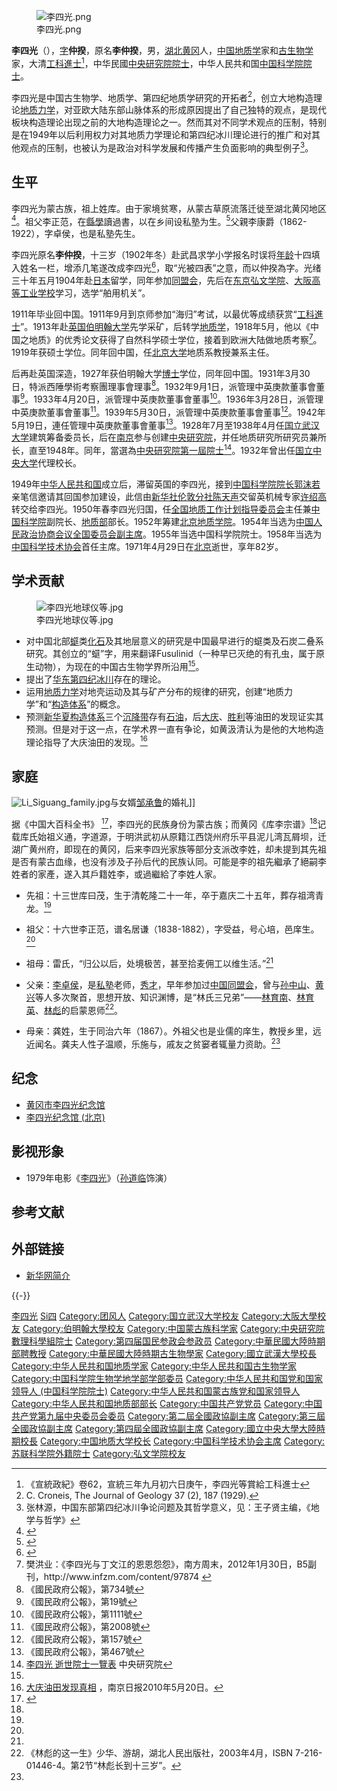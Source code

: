 {{Infobox_Scientist  	 
|name =  李四光
|image =  Li Siguang2.jpg 
|image_width =
|caption = 
|zi = 仲揆
|birth_name = 李仲揆
|birth_date = 1889年10月26日
|birth_place = {{QING}}[[湖北省|湖北省]][[黄冈县|黄冈县]][[回龙山镇|回龙山]]香炉湾(今属[[黄冈市|黄冈市]][[团风县|团风县]])
|death_date =  {{Death date and age|1971|4|29|1889|10|26}} 
|death_place = {{PRC}}[[北京市|北京市]]
|residence =  
|nationality = {{QING}}(1889年-1912年)<br>{{ROC-1912}}(1912年-1928年)<br>{{ROC-1928}}(1928年-1949年)<br>{{PRC}}(1949年-1971年)
|field = 地质学
|known_for = [[地質力學|地質力學]]
|work_institution =
}}
[[File:李四光.png|thumb]]

'''李四光'''（{{bd|1889年|10月26日|1971年|4月29日|catIdx=Li,李}}），[[表字|字]]'''仲揆'''，原名'''李仲揆'''，男，[[湖北省|湖北]][[黄冈縣|黄冈]]人，[[中国|中国]][[地质学|地质学]]家和[[古生物学|古生物学]]家，大清[[模板:宣統三年游學畢業進士|工科進士]]<ref>《宣統政紀》卷62，宣統三年九月初六日庚午，李四光等賞給工科進士</ref>，中华民國[[中央研究院院士|中央研究院院士]]，中华人民共和国[[中国科学院院士|中国科学院院士]]。

李四光是中国古生物学、地质学、第四纪地质学研究的开拓者<ref name="#1"> C. Croneis, The Journal of Geology 37 (2), 187 (1929). </ref>，创立大地构造理论[[地质力学|地质力学]]，对亚欧大陆东部山脉体系的形成原因提出了自己独特的观点，是现代板块构造理论出现之前的大地构造理论之一。然而其对不同学术观点的压制，特别是在1949年以后利用权力对其地质力学理论和第四纪冰川理论进行的推广和对其他观点的压制，也被认为是政治对科学发展和传播产生负面影响的典型例子<ref>张林源，中国东部第四纪冰川争论问题及其哲学意义，见：王子贤主编，《地学与哲学》</ref>。

== 生平 ==
李四光为蒙古族，祖上姓库。由于家境贫寒，从蒙古草原流落迁徙至湖北黄冈地区<ref>{{cite web |title=民族区域自治：中国蒙古族人才辈出 |url=http://www.npc.gov.cn/npc/c219/200406/b116fa5512474fccb6d76368c25301dc.shtml |website=中国人大网 |accessdate=2022-03-31}}</ref>。祖父李正范，在[[縣學生|縣學]]讀過書，以在乡间设私塾为生。<ref name="#2">{{Cite web |url=https://dasanjiang.biz/li-siguang-family-genealogy.html |title=《库李宗谱》考李四光家世－作者励双杰 |access-date=2020-03-12 |archive-date=2020-11-08 |archive-url=https://web.archive.org/web/20201108165024/https://dasanjiang.biz/li-siguang-family-genealogy.html |dead-url=no }}</ref>父親李康爵（1862-1922），字卓侯，也是私塾先生。

李四光原名'''李仲揆'''，十三岁（1902年冬）赴武昌求学小学报名时误将[[虚岁|年龄]]十四填入姓名一栏，增添几笔遂改成李四光<ref>{{Cite web |url=http://cpc.people.com.cn/GB/34136/2568890.html |title=李四光 |access-date=2008-10-21 |archive-date=2020-11-08 |archive-url=https://web.archive.org/web/20201108015540/http://cpc.people.com.cn/GB/34136/2568890.html |dead-url=no }}</ref>，取“光被四表”之意，而以仲揆為字。光绪三十年五月1904年赴[[日本|日本]]留学，同年参加[[同盟会|同盟会]]，先后在[[东京弘文学院|东京弘文学院]]、[[大阪高等工业学校|大阪高等工业学校]]学习，选学“舶用机关”。

1911年毕业回中国。1911年9月到京师参加“海归”考试，以最优等成绩获赏“[[模板:宣統三年游學畢業進士|工科進士]]”。1913年赴[[英国|英国]][[伯明翰大学|伯明翰大学]]先学采矿，后转学[[地质学|地质学]]，1918年5月，他以《中国之地质》的优秀论文获得了自然科学硕士学位，接着到欧洲大陆做地质考察<ref>樊洪业：《李四光与丁文江的恩恩怨怨》，南方周末，2012年1月30日，B5副刊，http://www.infzm.com/content/97874 {{Wayback|url=http://www.infzm.com/content/97874 |date=20201108145047 }}</ref>。1919年获硕士学位。同年回中国，任[[北京大学|北京大学]]地质系教授兼系主任。

后再赴英国深造，1927年获伯明翰大学[[博士|博士]]学位，同年回中国。1931年3月30日，特派西陲學術考察團理事會理事<ref>《國民政府公報》，第734號</ref>。1932年9月1日，派管理中英庚款董事會董事<ref>《國民政府公報》，第19號</ref>。1933年4月20日，派管理中英庚款董事會董事<ref>《國民政府公報》，第1111號</ref>。1936年3月28日，派管理中英庚款董事會董事<ref>《國民政府公報》，第2008號</ref>。1939年5月30日，派管理中英庚款董事會董事<ref>《國民政府公報》，第157號</ref>。1942年5月19日，連任管理中英庚款董事會董事<ref>《國民政府公報》，第467號</ref>。1928年7月至1938年4月任[[国立武汉大学|国立武汉大学]]建筑筹备委员长，后在[[南京|南京]]参与创建[[中央研究院|中央研究院]]，并任地质研究所研究员兼所长，直至1948年。同年，當選為[[中央研究院第一屆院士|中央研究院第一屆院士]]<ref>[https://academicians.sinica.edu.tw/index.php?func=1-D 李四光 逝世院士一覽表] {{Wayback|url=https://academicians.sinica.edu.tw/index.php?func=1-D |date=20161102125806 }}中央研究院</ref>。1932年曾出任[[国立中央大学_(南京)|国立中央大学]]代理校长。

1949年[[中华人民共和国|中华人民共和国]]成立后，滞留英国的李四光，接到[[中国科学院院长|中国科学院院长]][[郭沫若|郭沫若]]亲笔信邀请其回国参加建设，此信由[[新华社伦敦分社|新华社伦敦分社]][[陈天声|陈天声]]交留英机械专家[[许绍高|许绍高]]转交给李四光。1950年春李四光归国，任[[全国地质工作计划指导委员会|全国地质工作计划指导委员会]]主任兼[[中国科学院|中国科学院]]副院长、[[中华人民共和国地质部|地质部]]部长。1952年筹建[[中国地质大学|北京地质学院]]。1954年当选为[[中国人民政治协商会议全国委员会副主席|中国人民政治协商会议全国委员会副主席]]。1955年当选中国科学院院士。1958年当选为[[中国科学技术协会|中国科学技术协会]]首任主席。1971年4月29日在[[北京|北京]]逝世，享年82岁。

== 学术贡献 ==
[[File:李四光地球仪等.jpg|thumb]]
* 对中国北部[[䗴|䗴]]类[[化石|化石]]及其地层意义的研究是中国最早进行的䗴类及石炭二叠系研究。其创立的“䗴”字，用来翻译Fusulinid（一种早已灭绝的有孔虫，属于原生动物），为现在的中国古生物学界所沿用<ref name="#1"/>。
* 提出了[[华东|华东]][[第四纪|第四纪]][[冰川|冰川]]存在的理论。
* 运用[[地质力学|地质力学]]对地壳运动及其与矿产分布的规律的研究，创建“地质力学”和“[[构造体系|构造体系]]”的概念。
* 预测[[新华夏构造体系|新华夏构造体系]]三个[[沉降带|沉降带]]存有[[石油|石油]]，后[[大庆油田|大庆]]、[[胜利油田|胜利]]等油田的发现证实其预测。但是对于这一点，在学术界一直有争论，如黄汲清认为是他的大地构造理论指导了大庆油田的发现。<ref>[http://njrb.njnews.cn/html/2010-05/20/content_520757.htm 大庆油田发现真相] {{webarchive|url=https://web.archive.org/web/20140502032108/http://njrb.njnews.cn/html/2010-05/20/content_520757.htm |date=2014-05-02 }}，南京日报2010年5月20日。</ref>

== 家庭 ==
[[File:Li_Siguang_family.jpg|thumb]]与女婿[[邹承鲁|邹承鲁]]的婚礼]]

据《中国大百科全书》
<ref>{{Cite web |url=http://poe.zgbk.com/ecph/words?SiteID=1&Name=%E6%9D%8E%E5%9B%9B%E5%85%89 |title=存档副本 |access-date=2020-03-12 |archive-url=https://web.archive.org/web/20200405164032/https://poe.zgbk.com/ecph/words?SiteID=1&Name=%E6%9D%8E%E5%9B%9B%E5%85%89 |archive-date=2020-04-05 |dead-url=yes }}</ref>，李四光的民族身份为蒙古族；而黄冈《库李宗谱》<ref name="#2"/>记载库氏始祖义通，字道源，于明洪武初从原籍江西饶州府乐平县泥儿湾瓦屑坝，迁湖广黄州府，即现在的黄冈，后来李四光家族等部分支派改李姓，却未提到其先祖是否有蒙古血缘，也没有涉及子孙后代的民族认同。可能是李的祖先繼承了絕嗣李姓者的家產，遂入其戶籍姓李，或過繼給了李姓人家。

*先祖：十三世库曰茂，生于清乾隆二十一年，卒于嘉庆二十五年，葬存祖湾青龙。<ref name="#2"/>

*祖父：十六世李正范，谱名居谦（1838-1882），字受益，号心培，邑庠生。<ref name="#2"/>

*祖母：雷氏，“归公以后，处境极苦，甚至拾麦佣工以维生活。”<ref name="#2"/>

*父亲：[[李卓侯|李卓侯]]，是[[私塾|私塾]]老师，[[秀才|秀才]]，早年参加过[[中国同盟会|中国同盟会]]，曾与[[孙中山|孙中山]]、[[黄兴|黄兴]]等人多次聚首，思想开放、知识渊博，是“林氏三兄弟”——[[林育南|林育南]]、[[林育英|林育英]]、[[林彪|林彪]]的启蒙恩师<ref name="lbd2">《林彪的这一生》少华、游胡，湖北人民出版社，2003年4月，ISBN 7-216-01446-4。第2节“林彪长到十三岁”。</ref>。

*母亲：龚姓，生于同治六年（1867）。外祖父也是业儒的庠生，教授乡里，远近闻名。龚夫人性子温顺，乐施与，戚友之贫窭者辄量力资助。<ref name="#2"/>

==纪念==
*[[黄冈市李四光纪念馆|黄冈市李四光纪念馆]]
*[[李四光纪念馆_(北京)|李四光纪念馆 (北京)]]

==影视形象==
*1979年电影《[[李四光_(电影)|李四光]]》（[[孙道临|孙道临]]饰演）

== 参考文献 ==
{{Reflist|2}}

== 外部链接 ==
{{Wikiquote}}
{{Commonscat|Li Siguang}}
* [http://news.xinhuanet.com/ziliao/2003-01/17/content_694572.htm 新华网简介] {{Wayback|url=http://news.xinhuanet.com/ziliao/2003-01/17/content_694572.htm |date=20160531233017 }}

{{-}}
{{start box}}
{{s-gov|prc}}
{{s-new}}
{{s-title|中国地质工作计划指导委员会主任委员|1950年—1952年}}
{{s-none|机构撤销}}
{{s-new}}
{{s-title|[[中央人民政府地质部|中央人民政府地质部]]部长|1952年8月—1954年}}
{{s-after|中华人民共和国地质部}}
{{s-before|中央人民政府地质部}}
{{s-title|[[中华人民共和国地质部|中华人民共和国地质部]]部长|1954年—1970年6月}}
{{s-none|机构撤销，改设[[中华人民共和国国家计划委员会|国家计划委<br>员会]]革命委员会地质局}}
{{s-new}}
{{s-title|[[中华人民共和国国务院科教组|中华人民共和国国务院科教组]]组长|1970年6月—1971年4月}}
{{s-after|[[刘西尧|刘西尧]]}}
{{s-aca}}
{{s-new}}
{{s-title|[[中国科学技术协会|中国科学技术协会]]主席|1958年—1971年4月}}
{{s-after|[[周培源|周培源]]}}
{{s-edu}}
{{s-before|[[鄒魯|鄒魯]]}}
{{s-title|[[中山大学|國立中山大學]]校長|1925年11月（未到職）}}
{{s-after|[[顧孟餘|顧孟餘]]|[[陳公博|陳公博]]代理}}
{{s-before|[[徐谦|徐谦]]|国立武昌中山大学校务委员会主任}}
{{s-title|[[国立武汉大学|国立武汉大学]]建筑筹备委员长|1928年7月—1938年4月<br>1928年7月—1929年春[[刘树杞|刘树杞]]代理校长}}
{{s-after|[[王世杰_(1891年)|王世-{杰}-]]|国立武汉大学校长}}
{{s-before|[[段锡朋|段锡朋]]|（代理）}}
{{s-title|[[國立中央大學|國立中央大學]]校長<br><small>（代理）</small>|1932年7月—8月}}
{{s-after|[[罗家伦|罗家伦]]}}
{{s-new}}
{{s-title|[[长春科技大学|东北地质专科学校]]校长|1951年8月—1952年10月}}
{{s-after|[[文士祯|文士祯]]|东北地质学院院长}}
{{end box}}

{{宣統三年游學畢業進士}}
{{中华民国教育部部聘教授}}
{{中央研究院第一屆院士}}
{{中国科学院地学部院士}}

{{全国政协副主席}}
{{蒙古族高级干部}}
{{Navboxes 
| title  = 李四光在[[中央人民政府政务院|中央人民政府政务院]]的职务
| list1  =
{{中央人民政府政务院|部门首长}}
}}
{{Navboxes 
| title  = 李四光在[[中华人民共和国国务院|中华人民共和国国务院]]的职务
| list1  =
{{国务院/1|部门首长}}
{{国务院/2|部门首长}}
{{国务院/3|部门首长}}
}}
{{Navboxes 
| title  = 李四光在[[中国科学技术协会|中国科学技术协会]]的职务
| list1  =
{{中华人民共和国科学技术协会第一届全国委员会}}
}}

{{Authority control}}
{{DEFAULTSORT:Li李}}
[[Category:李四光|]]
[[Category:李姓|Si四]]
[[Category:团风人|Category:团风人]]
[[Category:国立武汉大学校友|Category:国立武汉大学校友]]
[[Category:大阪大學校友|Category:大阪大學校友]]
[[Category:伯明翰大學校友|Category:伯明翰大學校友]]
[[Category:中国蒙古族科学家|Category:中国蒙古族科学家]]
[[Category:中央研究院數理科學組院士|Category:中央研究院數理科學組院士]]
[[Category:第四届国民参政会参政员|Category:第四届国民参政会参政员]]
[[Category:中華民國大陸時期部聘教授|Category:中華民國大陸時期部聘教授]]
[[Category:中華民國大陸時期古生物學家|Category:中華民國大陸時期古生物學家]]
[[Category:國立武漢大學校長|Category:國立武漢大學校長]]
[[Category:中华人民共和国地质学家|Category:中华人民共和国地质学家]]
[[Category:中华人民共和国古生物学家|Category:中华人民共和国古生物学家]]
[[Category:中国科学院生物学地学部学部委员|Category:中国科学院生物学地学部学部委员]]
[[Category:中华人民共和国党和国家领导人_(中国科学院院士)|Category:中华人民共和国党和国家领导人 (中国科学院院士)]]
[[Category:中华人民共和国蒙古族党和国家领导人|Category:中华人民共和国蒙古族党和国家领导人]]
[[Category:中华人民共和国地质部部长|Category:中华人民共和国地质部部长]]
[[Category:中国共产党党员|Category:中国共产党党员]]
[[Category:中国共产党第九届中央委员会委员|Category:中国共产党第九届中央委员会委员]]
[[Category:第二屆全國政協副主席|Category:第二屆全國政協副主席]]
[[Category:第三屆全國政協副主席|Category:第三屆全國政協副主席]]
[[Category:第四屆全國政協副主席|Category:第四屆全國政協副主席]]
[[Category:國立中央大學大陸時期校長|Category:國立中央大學大陸時期校長]]
[[Category:中国地质大学校长|Category:中国地质大学校长]]
[[Category:中国科学技术协会主席|Category:中国科学技术协会主席]]
[[Category:苏联科学院外籍院士|Category:苏联科学院外籍院士]]
[[Category:弘文学院校友|Category:弘文学院校友]]